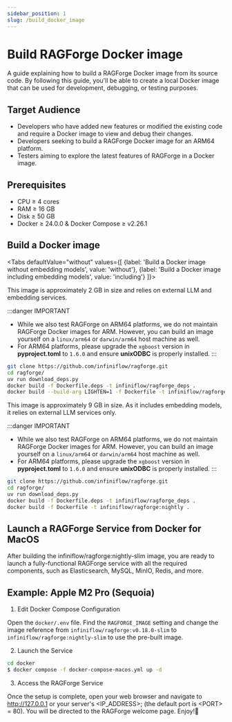 ```yaml
---
sidebar_position: 1
slug: /build_docker_image
---
```


# Build RAGForge Docker image

A guide explaining how to build a RAGForge Docker image from its source code. By following this guide, you'll be able to create a local Docker image that can be used for development, debugging, or testing purposes.

## Target Audience

- Developers who have added new features or modified the existing code and require a Docker image to view and debug their changes.
- Developers seeking to build a RAGForge Docker image for an ARM64 platform.
- Testers aiming to explore the latest features of RAGForge in a Docker image.

## Prerequisites

- CPU &ge; 4 cores
- RAM &ge; 16 GB
- Disk &ge; 50 GB
- Docker &ge; 24.0.0 & Docker Compose &ge; v2.26.1

## Build a Docker image

<Tabs
  defaultValue="without"
  values={[
    {label: 'Build a Docker image without embedding models', value: 'without'},
    {label: 'Build a Docker image including embedding models', value: 'including'}
  ]}>
  <TabItem value="without">

This image is approximately 2 GB in size and relies on external LLM and embedding services.

:::danger IMPORTANT
- While we also test RAGForge on ARM64 platforms, we do not maintain RAGForge Docker images for ARM. However, you can build an image yourself on a `linux/arm64` or `darwin/arm64` host machine as well.
- For ARM64 platforms, please upgrade the `xgboost` version in **pyproject.toml** to `1.6.0` and ensure **unixODBC** is properly installed.
:::

```bash
git clone https://github.com/infiniflow/ragforge.git
cd ragforge/
uv run download_deps.py
docker build -f Dockerfile.deps -t infiniflow/ragforge_deps .
docker build --build-arg LIGHTEN=1 -f Dockerfile -t infiniflow/ragforge:nightly-slim .
```


  </TabItem>
  <TabItem value="including">

This image is approximately 9 GB in size. As it includes embedding models, it relies on external LLM services only.  

:::danger IMPORTANT
- While we also test RAGForge on ARM64 platforms, we do not maintain RAGForge Docker images for ARM. However, you can build an image yourself on a `linux/arm64` or `darwin/arm64` host machine as well.
- For ARM64 platforms, please upgrade the `xgboost` version in **pyproject.toml** to `1.6.0` and ensure **unixODBC** is properly installed.
:::

```bash
git clone https://github.com/infiniflow/ragforge.git
cd ragforge/
uv run download_deps.py
docker build -f Dockerfile.deps -t infiniflow/ragforge_deps .
docker build -f Dockerfile -t infiniflow/ragforge:nightly .
```

  </TabItem>
</Tabs>

## Launch a RAGForge Service from Docker for MacOS

After building the infiniflow/ragforge:nightly-slim image, you are ready to launch a fully-functional RAGForge service with all the required components, such as Elasticsearch, MySQL, MinIO, Redis, and more.

## Example: Apple M2 Pro (Sequoia)

1. Edit Docker Compose Configuration

Open the `docker/.env` file. Find the `RAGFORGE_IMAGE` setting and change the image reference from `infiniflow/ragforge:v0.18.0-slim` to `infiniflow/ragforge:nightly-slim` to use the pre-built image.


2. Launch the Service

```bash
cd docker
$ docker compose -f docker-compose-macos.yml up -d
```

3. Access the RAGForge Service

Once the setup is complete, open your web browser and navigate to http://127.0.0.1 or your server's \<IP_ADDRESS\>; (the default port is \<PORT\> = 80). You will be directed to the RAGForge welcome page. Enjoy!🍻